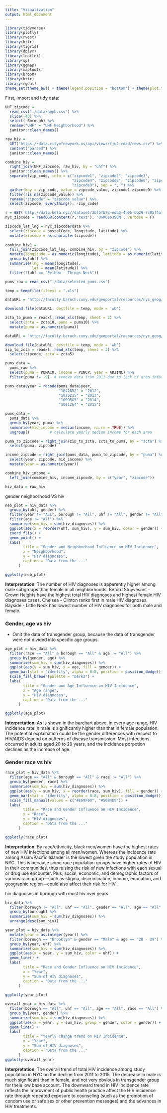 ```yaml
---
title: "Visualization"
output: html_document
---
```


```r
library(tidyverse)
library(plotly)
library(rvest)
library(httr)
library(tigris)
library(dplyr)
library(leaflet)
library(sp)
library(ggmap)
library(maptools)
library(broom)
library(httr)
library(rgdal)
theme_set(theme_bw() + theme(legend.position = "bottom") + theme(plot.title = element_text(hjust = 0.5)))
```

First, import and tidy data:

```r
UHF_zipcode = 
  read_csv("./data/appb.csv") %>% 
  slice(-43) %>% 
  select(-Borough) %>% 
  rename("UHF" = "UHF Neighborhood") %>% 
  janitor::clean_names()
```

```r
raw_hiv = 
  GET("https://data.cityofnewyork.us/api/views/fju2-rdad/rows.csv") %>% 
  content("parsed") %>% 
  janitor::clean_names()

combine_hiv = 
  right_join(UHF_zipcode, raw_hiv, by = "uhf") %>%
  janitor::clean_names() %>% 
  separate(zip_code, into = c("zipcode1", "zipcode2", "zipcode3", 
                              "zipcode4", "zipcode5", "zipcode6", "zipcode7", "zipcode8",
                              "zipcode9"), sep = ", ") %>% 
  gather(key = zip_code, value = zipcode_value, zipcode1:zipcode9) %>% 
  filter(!is.na(zipcode_value)) %>% 
  rename("zipcode" = "zipcode_value") %>% 
  select(zipcode, everything(), -zip_code)
```

```r
r = GET('http://data.beta.nyc//dataset/3bf5fb73-edb5-4b05-bb29-7c95f4a727fc/resource/6df127b1-6d04-4bb7-b983-07402a2c3f90/download/f4129d9aa6dd4281bc98d0f701629b76nyczipcodetabulationareas.geojson')
nyc_zipcode = readOGR(content(r,'text'), 'OGRGeoJSON', verbose = F)

zipcode_lat_lng = nyc_zipcode@data %>% 
  select(zipcode = postalCode, longitude, latitude) %>% 
  mutate(zipcode = as.character(zipcode))
  
combine_hiv1 = 
  full_join(zipcode_lat_lng, combine_hiv, by = "zipcode") %>% 
  mutate(longitude = as.numeric(longitude), latitude = as.numeric(latitude)) %>% 
  group_by(uhf) %>% 
  summarise(lng = mean(longitude),
            lat = mean(latitude)) %>% 
  filter(!(uhf == "Pelhem - Throgs Neck"))
```

```r
pums_raw = read_csv("./data/selected_pums.csv")

temp = tempfile(fileext = ".xls")

dataURL = "http://faculty.baruch.cuny.edu/geoportal/resources/nyc_geog/nyc_zcta10_to_puma10.xls"

download.file(dataURL, destfile = temp, mode = 'wb')

zcta_to_puma = readxl::read_xls(temp, sheet = 2) %>% 
  select(zcta = zcta10, puma = puma10) %>% 
  mutate(puma = as.numeric(puma))

dataURL = "http://faculty.baruch.cuny.edu/geoportal/resources/nyc_geog/zip_to_zcta10_nyc_revised.xls"

download.file(dataURL, destfile = temp, mode = 'wb')
zip_to_zcta = readxl::read_xls(temp, sheet = 2) %>% 
  select(zipcode, zcta = zcta5) 
```

```r
pums_data = 
  pums_raw %>% 
  select(puma = PUMA10, income = PINCP, year = ADJINC) %>% 
  filter(puma != -9)  # remove data from 2011 due to lack of area information

pums_data$year = recode(pums_data$year, 
                        "1042852" = "2012",
                        "1025215" = "2013",  
                        "1009585" = "2014", 
                        "1001264" = "2015")   

pums_data = 
  pums_data %>% 
  group_by(year, puma) %>% 
  summarise(mid_income = median(income, na.rm = TRUE)) %>% 
  ungroup()         # calculate yearly median income for each area
```

```r
puma_to_zipcode = right_join(zip_to_zcta, zcta_to_puma, by = "zcta") %>%   # generaate a puma to zipcode file
  select(puma, zipcode)

income_zipcode = right_join(pums_data, puma_to_zipcode, by = "puma") %>%  # matching zipcode with median income data
  select(year, zipcode, mid_income) %>% 
  mutate(year = as.numeric(year))

combine_hiv_income = 
  left_join(combine_hiv, income_zipcode, by = c("year", "zipcode"))

hiv_data = raw_hiv
```


gender neighborhood VS hiv

```r
neb_plot = hiv_data %>% 
  group_by(uhf, gender) %>% 
  filter(year != "ALL", borough != "All", uhf != "All", gender != "All") %>% 
  filter(age != "All") %>%
  summarise(sum_hiv = sum(hiv_diagnoses)) %>% 
  ggplot(aes(x = reorder(uhf, sum_hiv), y = sum_hiv, color = gender)) + 
  coord_flip() +
  geom_point() +
  labs(
        title = "Gender and Neighborhood Influence on HIV Incidence",
        x = "Neighborhood",
        y = "HIV diagnoses",
        caption = "Data from the ..."
      )

ggplotly(neb_plot)
```
**Interpretation**:
The number of HIV diagnoses is apperently higher among male subgroups than female in all neighborhoods. Beford Stuyvesant - Crown Heights have the highest total HIV diagnoses and highest female HIV diagnoses cases. Chelsea - Clinton ranks first in male HIV diagnoses. Bayside - Little Neck has lowest number of HIV diagnoses for both male and female.

### Gender, age vs hiv

* Omit the data of transgender group, because the data of transgender were not divided into specific age groups.
```r
age_plot = hiv_data %>% 
  filter(race == "All" & borough == "All" & age != "All") %>% 
  group_by(gender, age) %>% 
  summarise(sum_hiv = sum(hiv_diagnoses)) %>% 
  ggplot(aes(y = sum_hiv, x = age, fill = gender)) + 
  geom_bar(stat = "identity", alpha = 0.8, position = position_dodge()) +
  scale_fill_brewer(palette = "Dark2") +
  labs(
        title = "Gender and Age Influence on HIV Incidence",
        x = "Age range",
        y = "HIV diagnoses",
        caption = "Data from the ..."
      ) 

ggplotly(age_plot)

```

**Interpretation**:
As is shown in the barchart above, in every age range, HIV incidence rate in male is significantly higher than that in female population. The potential explaination could be the gender differences with respect to HIV/AIDS depend on patterns of disease transmission. Most infections occurred in adults aged 20 to 29 years, and the incidence porpotion declines as the increase of age.


### Gender race vs hiv

```r
race_plot = hiv_data %>% 
  filter(age == "All" & borough == "All" & race != "All") %>% 
  group_by(gender, race) %>% 
  summarise(sum_hiv = sum(hiv_diagnoses)) %>% 
  ggplot(aes(y = sum_hiv, x = reorder(race, sum_hiv), fill = gender)) + 
  geom_bar(stat = "identity", alpha = 0.8, position = position_dodge()) +
  scale_fill_manual(values = c("#E69F00", "#56B4E9")) +
  labs(
        title = "Race and Gender Influence on HIV Incidence",
        x = "Race",
        y = "HIV diagnoses",
        caption = "Data from the ..."
      ) 

ggplotly(race_plot)
```

**Interpretation**:
By race/ethnicity, black men/women have the highest rates of new HIV infections among all men/women. Whereas the incidence rate among Asian/Pacific Islander is the lowest given the study population in NYC. This is because some race population groups have higher rates of HIV in their communities, thus raising the risk of new infections with each sexual or drug use encounter. Plus, social, economic, and demographic factors of various race group—such as stigma, discrimination, income, education, and geographic region—could also affect their risk for HIV. 

hiv diagnoses in borough with most hiv over years

```r
hiv_data %>%
  filter(borough != "All", uhf == "All", gender == "All", age == "All", race == "All") %>% 
  group_by(borough) %>% 
  summarize(sum_hiv = sum(hiv_diagnoses)) %>% 
  arrange(desc(sum_hiv))

year_plot = hiv_data %>% 
  mutate(year = as.integer(year)) %>% 
  filter(borough == "Brooklyn" & gender == "Male" & age == "20 - 29") %>% 
  group_by(year, uhf) %>% 
  summarize(sum_hiv = sum(hiv_diagnoses)) %>% 
  ggplot(aes(x = year, y = sum_hiv, color = uhf)) +
  geom_line() +
  labs(
        title = "Race and Gender Influence on HIV Incidence",
        x = "Year",
        y = "Sum of HIV diagnoses",
        caption = "Data from the ..."
      ) 
  
ggplotly(year_plot)
```


```r
overall_year = hiv_data %>%
  filter(borough == "All", uhf == "All", age == "All", race == "All") %>% 
  group_by(year, gender) %>% 
  summarize(sum_hiv = sum(hiv_diagnoses)) %>% 
  ggplot(aes(x = year, y = sum_hiv, group = gender, color = gender)) +
  geom_line() +
  labs(
        title = "Yearly change trend on HIV Incidence",
        x = "Year",
        y = "Sum of HIV diagnoses",
        caption = "Data from the ..."
      ) 
ggplotly(overall_year)
```

**Interpretation**:
The overall trend of total HIV incidence among study population in NYC on the decline from 2011 to 2015. The decrease in male is much significant than in female, and not very obvious in transgender group for theie low base account. The downward trend in HIV incidence rate reflects the improvment of public health practice affect the HIV incidence rate through repeated exposure to counseling (such as the promotion of condom use or safe sex or other prevention messages) and the advances in HIV treatments.




